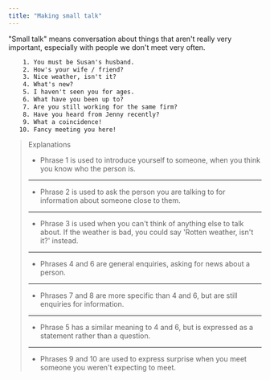 ```yaml
---
title: "Making small talk"
---
```


"Small talk" means conversation about things that aren't really very important, especially with people we don't meet very often.

```txt
    1. You must be Susan's husband.
    2. How's your wife / friend?
    3. Nice weather, isn't it?
    4. What's new?
    5. I haven't seen you for ages.
    6. What have you been up to?
    7. Are you still working for the same firm?
    8. Have you heard from Jenny recently?
    9. What a coincidence!
   10. Fancy meeting you here!
```

> Explanations
>
> - Phrase 1 is used to introduce yourself to someone, when you think you know who the person is.
>
> ---
>
> - Phrase 2 is used to ask the person you are talking to for information about someone close to them.
>
> ---
>
> - Phrase 3 is used when you can't think of anything else to talk about. If the weather is bad, you could say 'Rotten weather, isn't it?' instead.
>
> ---
>
> - Phrases 4 and 6 are general enquiries, asking for news about a person.
>
> ---
>
> - Phrases 7 and 8 are more specific than 4 and 6, but are still enquiries for information.
>
> ---
>
> - Phrase 5 has a similar meaning to 4 and 6, but is expressed as a statement rather than a question.
>
> ---
>
> - Phrases 9 and 10 are used to express surprise when you meet someone you weren't expecting to meet.
